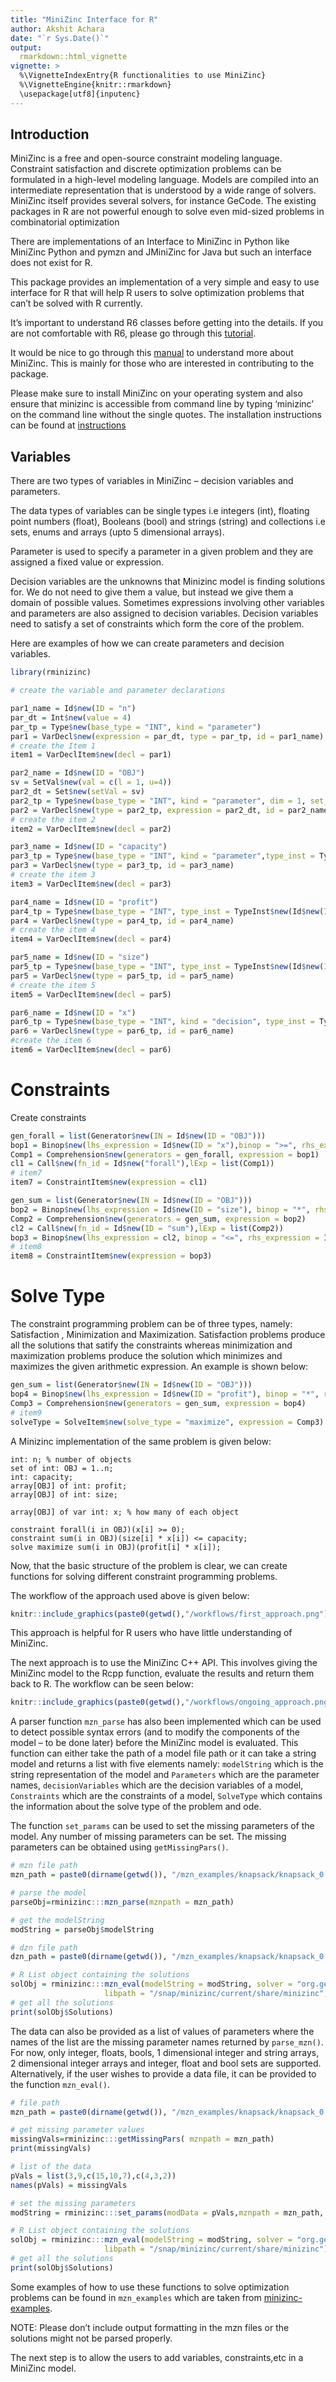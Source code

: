 ```yaml
---
title: "MiniZinc Interface for R"
author: Akshit Achara 
date: "`r Sys.Date()`"
output: 
  rmarkdown::html_vignette
vignette: >
  %\VignetteIndexEntry{R functionalities to use MiniZinc}
  %\VignetteEngine{knitr::rmarkdown}
  \usepackage[utf8]{inputenc}
---
```



## Introduction

MiniZinc is a free and open-source constraint modeling language. Constraint satisfaction and discrete optimization problems can be formulated in a high-level modeling language. Models are compiled into an intermediate representation that is understood by a wide range of solvers. MiniZinc itself provides several solvers, for instance GeCode. The existing packages in R are not powerful enough to solve even mid-sized problems in combinatorial optimization

There are implementations of an Interface to MiniZinc in Python like MiniZinc Python and pymzn and JMiniZinc for Java but such an interface does not exist for R.

This package provides an implementation of a very simple and easy to use interface for R that will help R users to solve optimization problems that can't be solved with R currently.

It's important to understand R6 classes before getting into the details. If you are not comfortable with R6, please go through this [tutorial](https://adv-r.hadley.nz/r6.html).

It would be nice to go through this [manual](https://www.minizinc.org/tutorial/minizinc-tute.pdf) to understand more about MiniZinc. This is mainly for those who are interested in contributing to the package.

Please make sure to install MiniZinc on your operating system and also ensure that minizinc is accessible from command line by typing 'minizinc' on the command line without the single quotes. The installation instructions can be found at [instructions](https://www.minizinc.org/doc-2.4.3/en/installation.html)


## Variables

There are two types of variables in MiniZinc -- decision variables and parameters. 

The data types of variables can be single types i.e integers (int), floating point numbers (float), Booleans (bool) and strings (string) and collections i.e sets, enums and arrays (upto 5 dimensional arrays).

Parameter is used to specify a parameter in a given problem and they are assigned a fixed value or expression.

Decision variables are the unknowns that Minizinc model is finding solutions for. We do not need to give them a value, but instead we give them a domain of possible values. Sometimes expressions involving other variables and parameters are also assigned to decision variables. Decision variables need to satisfy a set of constraints which form the core of the problem. 

Here are examples of how we can create parameters and decision variables.

```r
library(rminizinc)

# create the variable and parameter declarations

par1_name = Id$new(ID = "n")
par_dt = Int$new(value = 4)
par_tp = Type$new(base_type = "INT", kind = "parameter")
par1 = VarDecl$new(expression = par_dt, type = par_tp, id = par1_name)
# create the Item 1
item1 = VarDeclItem$new(decl = par1)

par2_name = Id$new(ID = "OBJ")
sv = SetVal$new(val = c(l = 1, u=4))
par2_dt = Set$new(setVal = sv)
par2_tp = Type$new(base_type = "INT", kind = "parameter", dim = 1, set_type = TRUE)
par2 = VarDecl$new(type = par2_tp, expression = par2_dt, id = par2_name)
# create the item 2
item2 = VarDeclItem$new(decl = par2)

par3_name = Id$new(ID = "capacity")
par3_tp = Type$new(base_type = "INT", kind = "parameter",type_inst = TypeInst$new(Id$new(ID = "OBJ")),  dim = 1)
par3 = VarDecl$new(type = par3_tp, id = par3_name)
# create the item 3
item3 = VarDeclItem$new(decl = par3)

par4_name = Id$new(ID = "profit")
par4_tp = Type$new(base_type = "INT", type_inst = TypeInst$new(Id$new(ID = "OBJ")), kind = "parameter", dim = 1)
par4 = VarDecl$new(type = par4_tp, id = par4_name)
# create the item 4
item4 = VarDeclItem$new(decl = par4)

par5_name = Id$new(ID = "size")
par5_tp = Type$new(base_type = "INT", type_inst = TypeInst$new(Id$new(ID = "OBJ")), kind = "parameter", dim = 1)
par5 = VarDecl$new(type = par5_tp, id = par5_name)
# create the item 5
item5 = VarDeclItem$new(decl = par5)

par6_name = Id$new(ID = "x")
par6_tp = Type$new(base_type = "INT", kind = "decision", type_inst = TypeInst$new(Id$new(ID = "OBJ")), dim = 1)
par6 = VarDecl$new(type = par6_tp, id = par6_name)
#create the item 6
item6 = VarDeclItem$new(decl = par6)
```

# Constraints

Create constraints

```r
gen_forall = list(Generator$new(IN = Id$new(ID = "OBJ")))
bop1 = Binop$new(lhs_expression = Id$new(ID = "x"),binop = ">=", rhs_expression = Int$new(value = 0))
Comp1 = Comprehension$new(generators = gen_forall, expression = bop1)
cl1 = Call$new(fn_id = Id$new("forall"),lExp = list(Comp1))
# item7 
item7 = ConstraintItem$new(expression = cl1)

gen_sum = list(Generator$new(IN = Id$new(ID = "OBJ")))
bop2 = Binop$new(lhs_expression = Id$new(ID = "size"), binop = "*", rhs_expression = Id$new(ID = "x"))
Comp2 = Comprehension$new(generators = gen_sum, expression = bop2)
cl2 = Call$new(fn_id = Id$new(ID = "sum"),lExp = list(Comp2))
bop3 = Binop$new(lhs_expression = cl2, binop = "<=", rhs_expression = Id$new(ID = "capacity"))
# item8
item8 = ConstraintItem$new(expression = bop3)
```


# Solve Type

The constraint programming problem can be of three types, namely: Satisfaction , Minimization and Maximization.
Satisfaction problems produce all the solutions that satify the constraints whereas minimization and maximization problems produce the solution which minimizes and maximizes the given arithmetic expression.
An example is shown below:

```r
gen_sum = list(Generator$new(IN = Id$new(ID = "OBJ")))
bop4 = Binop$new(lhs_expression = Id$new(ID = "profit"), binop = "*", rhs_expression = Id$new(ID = "x"))
Comp3 = Comprehension$new(generators = gen_sum, expression = bop4)
# item9
solveType = SolveItem$new(solve_type = "maximize", expression = Comp3)
```

A Minizinc implementation of the same problem is given below:

```minizinc

int: n; % number of objects
set of int: OBJ = 1..n;
int: capacity;
array[OBJ] of int: profit;
array[OBJ] of int: size;

array[OBJ] of var int: x; % how many of each object

constraint forall(i in OBJ)(x[i] >= 0);
constraint sum(i in OBJ)(size[i] * x[i]) <= capacity;
solve maximize sum(i in OBJ)(profit[i] * x[i]);

```


Now, that the basic structure of the problem is clear, we can create functions for solving different constraint programming problems.

The workflow of the approach used above is given below:
```r
knitr::include_graphics(paste0(getwd(),"/workflows/first_approach.png"))
```

This approach is helpful for R users who have little understanding of MiniZinc.

The next approach is to use the MiniZinc C++ API. This involves giving the MiniZinc model to the Rcpp function, evaluate the results and return them back to R. The workflow can be seen below:
```r
knitr::include_graphics(paste0(getwd(),"/workflows/ongoing_approach.png"))
```
A parser function `mzn_parse` has also been implemented which can be used to detect possible syntax errors (and to modify the components of the model -- to be done later) before the MiniZinc model is evaluated. This function can either take the path of a model file path or it can take a string model and returns a list with five elements namely: `modelString` which is the string representation of the model and `Parameters` which are the parameter names, `decisionVariables` which are the decision variables of 
a model, `Constraints` which are the constraints of a model, `SolveType` which contains the information about the solve type of the problem and ode.

The function `set_params` can be used to set the missing parameters of the model. Any number of missing parameters can be set. The missing parameters can be obtained using `getMissingPars()`. 


```r
# mzn file path
mzn_path = paste0(dirname(getwd()), "/mzn_examples/knapsack/knapsack_0.mzn")

# parse the model
parseObj=rminizinc:::mzn_parse(mznpath = mzn_path)

# get the modelString
modString = parseObj$modelString

# dzn file path
dzn_path = paste0(dirname(getwd()), "/mzn_examples/knapsack/knapsack_0.dzn")

# R List object containing the solutions
solObj = rminizinc:::mzn_eval(modelString = modString, solver = "org.gecode.gecode",
                     libpath = "/snap/minizinc/current/share/minizinc", dznpath = dzn_path)
# get all the solutions
print(solObj$Solutions)
```
The data can also be provided as a list of values of parameters where the names of the list are the missing parameter names returned by `parse_mzn()`. For now, only integer, floats, bools, 1 dimensional integer and string arrays, 2 dimensional integer arrays and integer, float and bool sets are supported. Alternatively, if the user wishes to provide a data file, it can be provided to the function `mzn_eval()`.

```r
# file path
mzn_path = paste0(dirname(getwd()), "/mzn_examples/knapsack/knapsack_0.mzn")

# get missing parameter values
missingVals=rminizinc:::getMissingPars( mznpath = mzn_path)
print(missingVals)

# list of the data
pVals = list(3,9,c(15,10,7),c(4,3,2))
names(pVals) = missingVals

# set the missing parameters
modString = rminizinc:::set_params(modData = pVals,mznpath = mzn_path, modify_mzn = FALSE)

# R List object containing the solutions
solObj = rminizinc:::mzn_eval(modelString = modString, solver = "org.gecode.gecode",
                     libpath = "/snap/minizinc/current/share/minizinc")
# get all the solutions
print(solObj$Solutions)

```

Some examples of how to use these functions to solve optimization problems can be found in `mzn_examples` which are taken from [minizinc-examples](https://github.com/MiniZinc/minizinc-examples).

NOTE: Please don't include output formatting in the mzn files or the solutions might not be parsed properly.

The next step is to allow the users to add variables, constraints,etc in a MiniZinc model.


